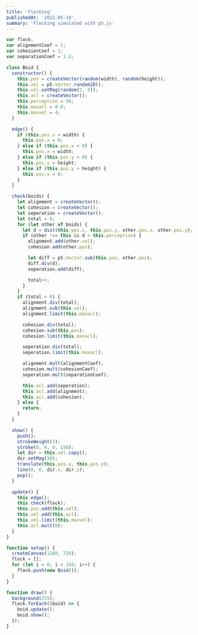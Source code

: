 ```yaml
---
title: 'Flocking'
publishedAt: '2022-05-18'
summary: 'Flocking simulated with p5.js'
---
```


<CodeIframe
  src="/source/flocking-p5/index.html"
  width={1280}
  height={720}
  scalew={0.525}
  scaleh={0.525}
/>

```js
var flock;
var alignmentCoef = 1;
var cohesionCoef = 1;
var separationCoef = 1.2;

class Boid {
  constructor() {
    this.pos = createVector(random(width), random(height));
    this.vel = p5.Vector.random2D();
    this.vel.setMag(random(2, 5));
    this.acl = createVector();
    this.perception = 50;
    this.maxacl = 0.6;
    this.maxvel = 4;
  }

  edge() {
    if (this.pos.x > width) {
      this.pos.x = 0;
    } else if (this.pos.x < 0) {
      this.pos.x = width;
    } else if (this.pos.y < 0) {
      this.pos.y = height;
    } else if (this.pos.y > height) {
      this.pos.y = 0;
    }
  }

  check(boids) {
    let alignment = createVector();
    let cohesion = createVector();
    let seperation = createVector();
    let total = 0;
    for (let other of boids) {
      let d = dist(this.pos.x, this.pos.y, other.pos.x, other.pos.y);
      if (other !== this && d < this.perception) {
        alignment.add(other.vel);
        cohesion.add(other.pos);

        let diff = p5.Vector.sub(this.pos, other.pos);
        diff.div(d);
        seperation.add(diff);

        total++;
      }
    }
    if (total > 0) {
      alignment.div(total);
      alignment.sub(this.vel);
      alignment.limit(this.maxacl);

      cohesion.div(total);
      cohesion.sub(this.pos);
      cohesion.limit(this.maxacl);

      seperation.div(total);
      seperation.limit(this.maxacl);

      alignment.mult(alignmentCoef);
      cohesion.mult(cohesionCoef);
      seperation.mult(separationCoef);

      this.acl.add(seperation);
      this.acl.add(alignment);
      this.acl.add(cohesion);
    } else {
      return;
    }
  }

  show() {
    push();
    strokeWeight(3);
    stroke(0, 0, 0, 150);
    let dir = this.vel.copy();
    dir.setMag(10);
    translate(this.pos.x, this.pos.y);
    line(0, 0, dir.x, dir.y);
    pop();
  }

  update() {
    this.edge();
    this.check(flock);
    this.pos.add(this.vel);
    this.vel.add(this.acl);
    this.vel.limit(this.maxvel);
    this.acl.mult(0);
  }
}

function setup() {
  createCanvas(1280, 720);
  flock = [];
  for (let i = 0; i < 150; i++) {
    flock.push(new Boid());
  }
}

function draw() {
  background(255);
  flock.forEach((boid) => {
    boid.update();
    boid.show();
  });
}
```
